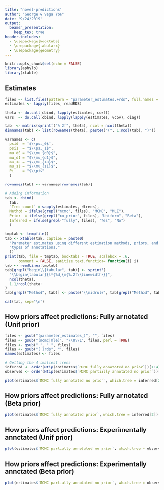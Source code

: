 ```yaml
---
title: "novel-predictions"
author: "George G Vega Yon"
date: "9/24/2019"
output:
  beamer_presentation:
    keep_tex: true
header-includes:
  - \usepackage{booktabs}
  - \usepackage{tabularx}
  - \usepackage{geometry}
---
```


```r
knitr::opts_chunk$set(echo = FALSE)
library(aphylo)
library(xtable)
```

## Estimates

```r
files <- list.files(pattern = "parameter_estimates.+rds", full.names = FALSE)
estimates <- lapply(files, readRDS)
```

```r
theta <- do.call(cbind, lapply(estimates, coef))
vars  <- do.call(cbind, lapply(lapply(estimates, vcov), diag))

tab  <- matrix(sprintf("%.2f", theta), ncol = ncol(theta))
dimnames(tab) <- list(rownames(theta), paste0("(", 1:ncol(tab), ")"))

varnames <- c(
  psi0  = "$\\psi_0$",
  psi1  = "$\\psi_1$",
  mu_d0 = "$\\mu_{d0}$",
  mu_d1 = "$\\mu_{d1}$",
  mu_s0 = "$\\mu_{s0}$",
  mu_s1 = "$\\mu_{s1}$",
  Pi    = "$\\pi$"
  )

rownames(tab) <- varnames[rownames(tab)]

# Adding information
tab <- rbind(
  tab,
  `Tree count` = sapply(estimates, Ntrees),
  Method = ifelse(grepl("mcmc", files), "MCMC", "MLE"),
  Prior  = ifelse(grepl("no_prior", files), "Uniform", "Beta"),
  Inferred = ifelse(grepl("fully", files), "Yes", "No")
  )

tmptab <- tempfile()
tab <- xtable(tab, caption = paste0(
  "Parameter estimates using different estimation methods, priors, and ",
  "types of annotations."
  ))
print(tab, file = tmptab, booktabs = TRUE, scalebox = .6, 
      comment = FALSE, sanitize.text.function= function(i) i)
tab <- readLines(tmptab)
tab[grepl("begin\\{tabular", tab)] <- sprintf(
  "\\begin{tabular}{l*{%d}{m{%.2f\\linewidth}}}",
  ncol(theta),
  1.1/ncol(theta)
)
tab[grepl("Method", tab)] <- paste("\\midrule", tab[grepl("Method", tab)])

cat(tab, sep="\n")
```

## How priors affect predictions: Fully annotated (Unif prior)

```r
files <- gsub("(parameter_estimates_)", "", files)
files <- gsub("(mcmc|mle)", "\\U\\1", files, perl = TRUE)
files <- gsub("_", " ", files)
files <- gsub("[.]rds", "", files)
names(estimates) <- files

# Getting the 4 smallest trees
inferred <- order(Ntip(estimates$`MCMC fully annotated no prior`))[1:4]
observed <- order(Ntip(estimates$`MCMC partially annotated no prior`))[1:4]
```

```r
plot(estimates$`MCMC fully annotated no prior`, which.tree = inferred[2])
```

## How priors affect predictions: Fully annotated (Beta prior)

```r
plot(estimates$`MCMC fully annotated prior`, which.tree = inferred[2])
```


## How priors affect predictions: Experimentally annotated (Unif prior)

```r
plot(estimates$`MCMC partially annotated no prior`, which.tree = observed[1])
```


## How priors affect predictions: Experimentally annotated (Beta prior)

```r
plot(estimates$`MCMC partially annotated no prior`, which.tree = observed[1])
```

